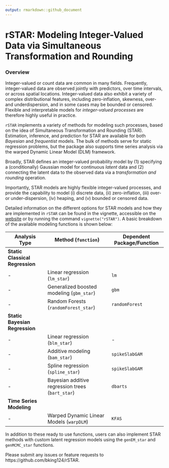 ```yaml
---
output: rmarkdown::github_document
---
```


<!-- README.md is generated from README.Rmd. Please edit that file -->

# rSTAR: Modeling Integer-Valued Data via Simultaneous Transformation and Rounding


### Overview

Integer-valued or count data are common in many fields. Frequently, integer-valued data are observed jointly with predictors, over time intervals, or across spatial locations. Integer-valued data also exhibit a variety of complex distributional features, including zero-inflation, skewness, over- and underdispersion, and in some cases may be bounded or censored. Flexible and interpretable models for *integer-valued processes* are therefore highly useful in practice.

`rSTAR` implements a variety of methods for modeling such processes, based on the idea of Simultaneous Transformation and Rounding (STAR). Estimation, inference, and prediction for STAR are available for both *Bayesian* and *frequentist* models. The bulk of methods serve for static regression problems, but the package also supports time series analysis via the warped Dynamic Linear Model (DLM) framework. 

Broadly, STAR defines an integer-valued probability model by
(1) specifying a (conditionally) Gaussian model for continuous *latent* data and
(2) connecting the latent data to the observed data via a *transformation and rounding* operation.

Importantly, STAR models are highly flexible integer-valued processes, and provide the capability to model (i) discrete data, (ii) zero-inflation, (iii) over- or under-dispersion, (iv) heaping, and (v) bounded or censored data.

Detailed information on the different options for STAR models and how they are implemented in `rSTAR` can be found in the vignette, accessible on the [website](https://bking124.github.io/rSTAR/articles/rSTAR.html) or by running the command `vignette("rSTAR")`. A basic breakdown of the available modeling functions is shown below:

Analysis Type | Method (`function`) | Dependent Package/Function
 -------------- | -------------------- | --------
 **Static Classical Regression** |  | 
 - | Linear regression (`lm_star`) | `lm`
 - | Generalized boosted modeling (`gbm_star`) | `gbm`
 - | Random Forests (`randomForest_star`) | `randomForest`
 **Static Bayesian Regression** |  | 
 - | Linear regression (`blm_star`) | -
 - | Additive modeling (`bam_star`) | `spikeSlabGAM`
 - | Spline regression (`spline_star`) | `spikeSlabGAM`
 - | Bayesian additive regression trees (`bart_star`) | `dbarts`
 **Time Series Modeling** |  | 
 - | Warped Dynamic Linear Models (`warpDLM`) | `KFAS`
 
 In addition to these ready to use functions, users can also implement STAR methods with custom latent regression models using the `genEM_star` and `genMCMC_star` functions.

Please submit any issues or feature requests to https://github.com/bking124/rSTAR.

